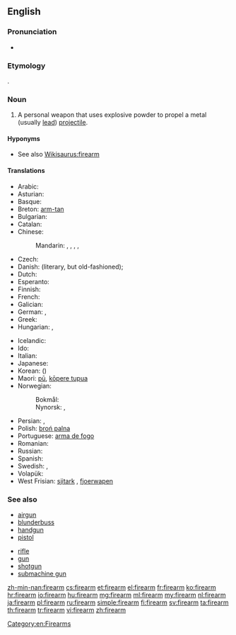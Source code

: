 ==English==
{{wikipedia}}

===Pronunciation===
* {{audio|en-us-firearm.ogg|Audio (US)}}

===Etymology===
{{compound|fire|arm}}.

===Noun===
{{en-noun}}

# A personal weapon that uses explosive powder to propel a metal (usually [[lead]]) [[projectile]].

====Hyponyms====
* See also [[Wikisaurus:firearm]]

====Translations====
{{trans-top|personal weapon}}
* Arabic: {{t-|ar|سلاح ناري|m|tr=silaaH naariy|sc=Arab}}
* Asturian: {{t-|ast|arma de fueu|f}}
* Basque: {{t-|eu|su-arma}}
* Breton: [[arm-tan]] {{m}}
* Bulgarian: {{t-|bg|огнестрелно оръжие|n|sc=Cyrl}}
* Catalan: {{t-|ca|arma de foc|f}}
* Chinese:
*: Mandarin: {{t|cmn|火器|tr=huǒqì|sc=Hani}}, {{t|cmn|槍械|sc=Hani}}, {{t|cmn|枪械|tr=qiāngxiè|sc=Hani}}, {{qualifier|archaic}} {{t|cmn|火槍|sc=Hani}}, {{t|cmn|火枪|tr=huǒqiāng|sc=Hani}}
* Czech: {{t-|cs|střelná zbraň|f}}
* Danish: {{t-|da|ildvåben|n}} (literary, but old-fashioned); {{t-|da|skydevåben|n}}
* Dutch: {{t+|nl|vuurwapen|n}}
* Esperanto: {{t-|eo|pafilo}}
* Finnish: {{t+|fi|tuliase}}
* French: {{t+|fr|arme à feu|f}}
* Galician: {{t-|gl|arma de fogo|f}}
* German: {{t+|de|Schusswaffe|f}}, {{t+|de|Feuerwaffe|f}}
* Greek: {{t-|el|πυροβόλο όπλο|n|tr=pyrovólo óplo}}
* Hungarian: {{t+|hu|tűzfegyver}}, {{t+|hu|lőfegyver}}
{{trans-mid}}
* Icelandic: {{t+|is|skotvopn|n}}
* Ido: {{t-|io|pafarmo}}
* Italian: {{t+|it|arma da fuoco|f}}
* Japanese: {{t-|ja|火器|tr=かき, kaki|sc=Jpan}}
* Korean: {{t-|ko|화기|tr=hwagi|sc=Kore}} ({{t+|ko|火器|sc=Kore}})
* Maori: [[pū]], [[kōpere tupua]]
* Norwegian:
*: Bokmål: {{t+|nb|skytevåpen|n}}
*: Nynorsk: {{t-|nn|skytevåpen|n}}, {{t-|nn|skjotevåpen|n}}
* Persian: {{t+|fa|تفنگ|tr=tofang|sc=fa-Arab}}, {{t-|fa|اسلحه گرم|tr=aslahe garm|sc=fa-Arab}}
* Polish: [[broń palna]] {{f}}
* Portuguese: [[arma de fogo]] {{f}}
* Romanian: {{t+|ro|armă de foc|f}}
* Russian: {{t+|ru|огнестрельное оружие|n|tr=ognestrél'noje orúžije|sc=Cyrl}}
* Spanish: {{t+|es|arma de fuego|f}}
* Swedish: {{t+|sv|skjutvapen|n}}, {{t+|sv|eldvapen|n}}
* Volapük: {{t+|vo|filavaf}}
* West Frisian: [[sjitark]] {{n}}, [[fjoerwapen]] {{n}}
{{trans-bottom}}

===See also===
{{top2}}
* [[airgun]]
* [[blunderbuss]]
* [[handgun]]
* [[pistol]]
{{mid2}}
* [[rifle]]
* [[gun]]
* [[shotgun]]
* [[submachine gun]]
{{bottom}}

[[Category:en:Firearms]]

[[zh-min-nan:firearm]]
[[cs:firearm]]
[[et:firearm]]
[[el:firearm]]
[[fr:firearm]]
[[ko:firearm]]
[[hr:firearm]]
[[io:firearm]]
[[hu:firearm]]
[[mg:firearm]]
[[ml:firearm]]
[[my:firearm]]
[[nl:firearm]]
[[ja:firearm]]
[[pl:firearm]]
[[ru:firearm]]
[[simple:firearm]]
[[fi:firearm]]
[[sv:firearm]]
[[ta:firearm]]
[[th:firearm]]
[[tr:firearm]]
[[vi:firearm]]
[[zh:firearm]]